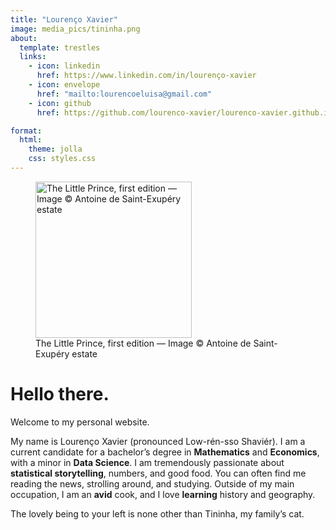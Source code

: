 ```yaml
---
title: "Lourenço Xavier"
image: media_pics/tininha.png
about:
  template: trestles
  links:
    - icon: linkedin
      href: https://www.linkedin.com/in/lourenço-xavier
    - icon: envelope
      href: "mailto:lourencoeluisa@gmail.com"
    - icon: github
      href: https://github.com/lourenco-xavier/lourenco-xavier.github.io

format:
  html:
    theme: jolla
    css: styles.css
---
```


![The Little Prince, first edition — Image © Antoine de Saint-Exupéry estate](media_pics/the-little-prince-antoine-de-saint-exupery-first-edition-rare.webp){width="250px" fig-align="center"}

# Hello there.

Welcome to my personal website.

My name is Lourenço Xavier (pronounced Low-rén-sso Shaviér). I am a current candidate for a bachelor’s degree in **Mathematics** and **Economics**, with a minor in **Data Science**. I am tremendously passionate about **statistical storytelling**, numbers, and good food. You can often find me reading the news, strolling around, and studying. Outside of my main occupation, I am an **avid** cook, and I love **learning** history and geography.

The lovely being to your left is none other than Tininha, my family's cat.
